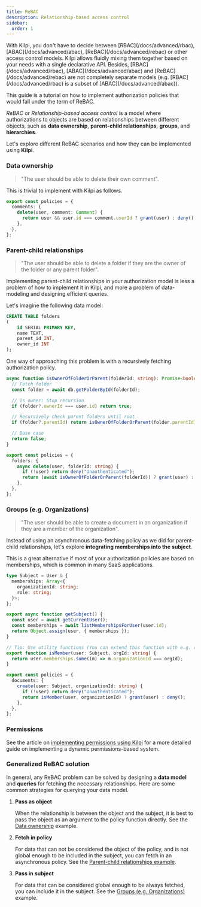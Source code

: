 ```yaml
---
title: ReBAC
description: Relationship-based access control
sidebar:
  order: 1
---
```


<Aside>
With Kilpi, you don't have to decide between [RBAC](/docs/advanced/rbac), [ABAC](/docs/advanced/abac), [ReBAC](/docs/advanced/rebac) or other access control models. Kilpi allows fluidly mixing them together based on your needs with a single declarative API. Besides, [RBAC](/docs/advanced/rbac), [ABAC](/docs/advanced/abac) and [ReBAC](/docs/advanced/rebac) are not completely separate models (e.g. [RBAC](/docs/advanced/rbac) is a subset of [ABAC](/docs/advanced/abac)).

This guide is a tutorial on how to implement authorization policies that would fall under the term of ReBAC.

</Aside>

_ReBAC_ or _Relationship-based access control_ is a model where authorizations to objects are based on relationships between different objects, such as **data ownership**, **parent-child relationships**, **groups**, and **hierarchies**.

Let's explore different ReBAC scenarios and how they can be implemented using **Kilpi**.

### Data ownership

> "The user should be able to delete their own comment".

This is trivial to implement with Kilpi as follows.

```ts
export const policies = {
  comments: {
    delete(user, comment: Comment) {
      return user && user.id === comment.userId ? grant(user) : deny();
    },
  },
};
```

### Parent-child relationships

> "The user should be able to delete a folder if they are the owner of the folder or any parent folder".

Implementing parent-child relationships in your authorization model is less a problem of how to implement it in Kilpi, and more a problem of data-modeling and designing efficient queries.

Let's imagine the following data model:

```sql
CREATE TABLE folders
(
    id SERIAL PRIMARY KEY,
    name TEXT,
    parent_id INT,
    owner_id INT
);
```

One way of approaching this problem is with a recursively fetching authorization policy.

```ts
async function isOwnerOfFolderOrParent(folderId: string): Promise<boolean> {
  // Fetch folder
  const folder = await db.getFolderById(folderId);

  // Is owner: Stop recursion
  if (folder?.ownerId === user.id) return true;

  // Recursively check parent folders until root
  if (folder?.parentId) return isOwnerOfFolderOrParent(folder.parentId);

  // Base case
  return false;
}

export const policies = {
  folders: {
    async delete(user, folderId: string) {
      if (!user) return deny("Unauthenticated");
      return (await isOwnerOfFolderOrParent(folderId)) ? grant(user) : deny();
    },
  },
};
```

### Groups (e.g. Organizations)

> "The user should be able to create a document in an organization if they are a member of the organization".

Instead of using an asynchronous data-fetching policy as we did for parent-child relationships, let's explore **integrating memberships into the subject**.

This is a great alternative if most of your authorization policies are based on memberships, which is common in many SaaS applications.

```ts
type Subject = User & {
  memberships: Array<{
    organizationId: string;
    role: string;
  }>;
};

export async function getSubject() {
  const user = await getCurrentUser();
  const memberships = await listMembershipsForUser(user.id);
  return Object.assign(user, { memberships });
}

// Tip: Use utility functions (You can extend this function with e.g. role checks in the future)
export function isMember(user: Subject, orgId: string) {
  return user.memberships.some((m) => m.organizationId === orgId);
}

export const policies = {
  documents: {
    create(user: Subject, organizationId: string) {
      if (!user) return deny("Unauthenticated");
      return isMember(user, organizationId) ? grant(user) : deny();
    },
  },
};
```

### Permissions

See the article on [implementing permissions using Kilpi](/docs/advanced/permissions) for a more detailed guide on implementing a dynamic permissions-based system.

### Generalized ReBAC solution

In general, any ReBAC problem can be solved by designing a **data model** and **queries** for fetching the necessary relationships. Here are some common strategies for querying your data model.

1. **Pass as object**

   When the relationship is between the object and the subject, it is best to pass the object as an argument to the policy function directly. See the [Data ownership](#data-ownership) example.

2. **Fetch in policy**

   For data that can not be considered the object of the policy, and is not global enough to be included in the subject, you can fetch in an asynchronous policy. See the [Parent-child relationships example](#parent-child-relationships).

3. **Pass in subject**

   For data that can be considered global enough to be always fetched, you can include it in the subject. See the [Groups (e.g. Organizations)](#groups-eg-organizations) example.
